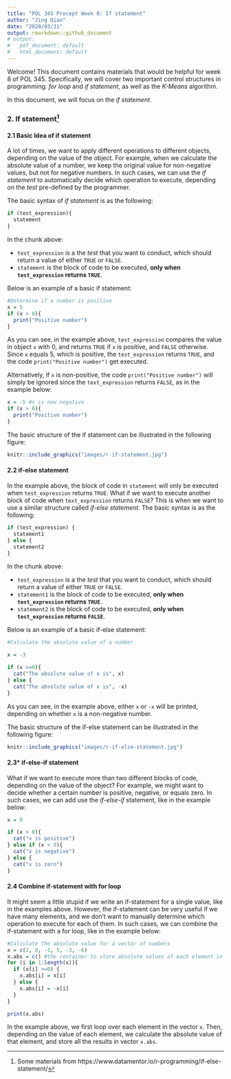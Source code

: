 ```yaml
---
title: "POL 345 Precept Week 8: If statement"
author: "Jing Qian"
date: "2020/03/31"
output: rmarkdown::github_document
# output:
#   pdf_document: default
#   html_document: default
---
```


Welcome! This document contains materials that would be helpful for week 8 of POL 345. Specifically, we will cover two important control structures in programming: *for loop* and *if statement*, as well as the *K-Means* algorithm. 

In this document, we will focus on the *if statement*.

### 2. If statement^[Some materials from https://www.datamentor.io/r-programming/if-else-statement/]

#### 2.1 Basic Idea of if statement

A lot of times, we want to apply different operations to different objects, depending on the value of the object. For example, when we calculate the absolute value of a number, we keep the original value for non-negative values, but not for negative numbers. In such cases, we can use the *if statement* to automatically decide which operation to execute, depending on the *test* pre-defined by the programmer. 

The basic syntax of *if statement* is as the following:
```r
if (test_expression){
  statement
}
```

In the chunk above:

  - `test_expression` is a the *test* that you want to conduct, which should return a value of either `TRUE` or `FALSE`. 
  - `statement` is the block of code to be executed, **only when `test_expression` returns `TRUE`**.

Below is an example of a basic if statement:

```r
#Determine if a number is positive
x = 5
if (x > 0){
  print("Positive number")
}
```

As you can see, in the example above, `test_expression` compares the value in object `x` with 0, and returns `TRUE` if `x` is positive, and `FALSE` otherwise. Since `x` equals 5, which is positive, the `test_expression` returns `TRUE`, and the code `print("Positive number")` get executed. 

Alternatively, if `x` is non-positive, the code `print("Positive number")` will simply be ignored since the `text_expression` returns `FALSE`, as in the example below:

```r
x = -5 #x is now negative
if (x > 0){
  print("Positive number")
}
```

The basic structure of the if statement can be illustrated in the following figure:

```r
knitr::include_graphics("images/r-if-statement.jpg")
```

#### 2.2 if-else statement

In the example above, the block of code in `statement` will only be executed when `test_expression` returns `TRUE`. What if we want to execute another block of code when `text_expression` returns `FALSE`? This is when we want to use a similar structure called *if-else statement*. The basic syntax is as the following:

```r
if (test_expression) {
  statement1
} else {
  statement2
}
```

In the chunk above: 

  - `test_expression` is a the *test* that you want to conduct, which should return a value of either `TRUE` or `FALSE`. 
  - `statement1` is the block of code to be executed, **only when `test_expression` returns `TRUE`**.
  - `statement2` is the block of code to be executed, **only when `test_expression` returns `FALSE`**.

Below is an example of a basic if-else statement:

```r
#Calculate the absolute value of a number

x = -3

if (x >=0){
  cat("The absolute value of x is", x)
} else {
  cat("The absolute value of x is", -x)
}
```

As you can see, in the example above, either `x` or `-x` will be printed, depending on whether `x` is a non-negative number. 

The basic structure of the if-else statement can be illustrated in the following figure:

```r
knitr::include_graphics("images/r-if-else-statement.jpg")
```

#### 2.3* if-else-if statement

What if we want to execute more than two different blocks of code, depending on the value of the object? For example, we might want to decide whether a certain number is positive, negative, or equals zero. In such cases, we can add use the *if-else-if* statement, like in the example below:

```r
x = 0

if (x > 0){
  cat("x is positive")
} else if (x < 0){
  cat("x is negative")
} else {
  cat("x is zero")
}

```

#### 2.4 Combine if-statement with for loop

It might seem a little stupid if we write an if-statement for a single value, like in the examples above. However, the if-statement can be very useful if we have many elements, and we don't want to manually determine which operation to execute for each of them. In such cases, we can combine the if-statement with a for loop, like in the example below:

```r
#Calculate the absolute value for a vector of numbers
x = c(2, 0, -1, 5, -3, -6)
x.abs = c() #the container to store absolute values of each element in x
for (i in 1:length(x)){
  if (x[i] >=0) {
    x.abs[i] = x[i]
  } else {
    x.abs[i] = -x[i]
  }
}

print(x.abs)
```

In the example above, we first loop over each element in the vector `x`. Then, depending on the value of each element, we calculate the absolute value of that element, and store all the results in vector `x.abs`.